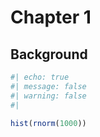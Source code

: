 # Chapter 1

## Background

```r
#| echo: true
#| message: false
#| warning: false
#| 

hist(rnorm(1000))
```